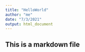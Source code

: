 ```yaml
---
title: "HelloWorld"
author: "me"
date: "7/3/2021"
output: html_document
---
```


## This is a markdown file

